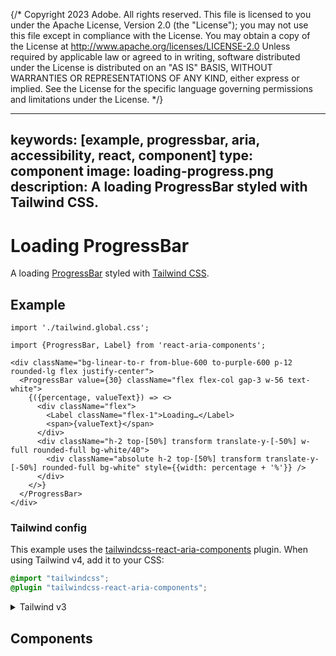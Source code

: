 {/* Copyright 2023 Adobe. All rights reserved.
This file is licensed to you under the Apache License, Version 2.0 (the "License");
you may not use this file except in compliance with the License. You may obtain a copy
of the License at http://www.apache.org/licenses/LICENSE-2.0
Unless required by applicable law or agreed to in writing, software distributed under
the License is distributed on an "AS IS" BASIS, WITHOUT WARRANTIES OR REPRESENTATIONS
OF ANY KIND, either express or implied. See the License for the specific language
governing permissions and limitations under the License. */}



---
keywords: [example, progressbar, aria, accessibility, react, component]
type: component
image: loading-progress.png
description: A loading ProgressBar styled with Tailwind CSS.
---

# Loading ProgressBar

A loading [ProgressBar](../ProgressBar.html) styled with [Tailwind CSS](https://tailwindcss.com/).

## Example

```tsx import
import './tailwind.global.css';
```

```tsx example standalone
import {ProgressBar, Label} from 'react-aria-components';

<div className="bg-linear-to-r from-blue-600 to-purple-600 p-12 rounded-lg flex justify-center">
  <ProgressBar value={30} className="flex flex-col gap-3 w-56 text-white">
    {({percentage, valueText}) => <>
      <div className="flex">
        <Label className="flex-1">Loading…</Label>
        <span>{valueText}</span>
      </div>
      <div className="h-2 top-[50%] transform translate-y-[-50%] w-full rounded-full bg-white/40">
        <div className="absolute h-2 top-[50%] transform translate-y-[-50%] rounded-full bg-white" style={{width: percentage + '%'}} />
      </div>
    </>}
  </ProgressBar>
</div>
```

### Tailwind config

This example uses the [tailwindcss-react-aria-components](../styling.html#plugin) plugin. When using Tailwind v4, add it to your CSS:

```css render=false
@import "tailwindcss";
@plugin "tailwindcss-react-aria-components";
```

<details>

<summary style={{fontWeight: 'bold'}}><ChevronRight size="S" /> Tailwind v3</summary>

When using Tailwind v3, add the plugin to your `tailwind.config.js` instead:

```tsx
module.exports = {
  // ...
  plugins: [
    require('tailwindcss-react-aria-components')
  ]
};
```

**Note**: When using Tailwind v3, install `tailwindcss-react-aria-components` version 1.x instead of 2.x.

</details>

## Components

<section className={styles.cardGroup} data-size="small">

<ExampleCard
  url="../ProgressBar.html"
  title="ProgressBar"
  description="A progress bar shows progress of an operation over time.">
  <ProgressBar />
</ExampleCard>

</section>


